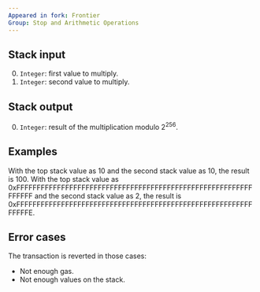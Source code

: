 ```yaml
---
Appeared in fork: Frontier
Group: Stop and Arithmetic Operations
---
```


## Stack input

0. `Integer`: first value to multiply.
1. `Integer`: second value to multiply.

## Stack output

0. `Integer`: result of the multiplication modulo 2<sup>256</sup>.

## Examples

With the top stack value as 10 and the second stack value as 10, the result is 100.
With the top stack value as 0xFFFFFFFFFFFFFFFFFFFFFFFFFFFFFFFFFFFFFFFFFFFFFFFFFFFFFFFFFFFFFFFF and the second stack value as 2, the result is 0xFFFFFFFFFFFFFFFFFFFFFFFFFFFFFFFFFFFFFFFFFFFFFFFFFFFFFFFFFFFFFFFE.

## Error cases

The transaction is reverted in those cases:
- Not enough gas.
- Not enough values on the stack.
